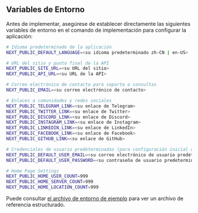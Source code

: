 ## Variables de Entorno

Antes de implementar, asegúrese de establecer directamente las siguientes variables de entorno en el comando de implementación para configurar la aplicación:

```bash
# Idioma predeterminado de la aplicación
NEXT_PUBLIC_DEFAULT_LANGUAGE=<su idioma predeterminado zh-CN | en-US>

# URL del sitio y punto final de la API
NEXT_PUBLIC_SITE_URL=<su URL del sitio>
NEXT_PUBLIC_API_URL=<su URL de la API>

# Correo electrónico de contacto para soporte o consultas
NEXT_PUBLIC_EMAIL=<su correo electrónico de contacto>

# Enlaces a comunidades y redes sociales
NEXT_PUBLIC_TELEGRAM_LINK=<su enlace de Telegram>
NEXT_PUBLIC_TWITTER_LINK=<su enlace de Twitter>
NEXT_PUBLIC_DISCORD_LINK=<su enlace de Discord>
NEXT_PUBLIC_INSTAGRAM_LINK=<su enlace de Instagram>
NEXT_PUBLIC_LINKEDIN_LINK=<su enlace de LinkedIn>
NEXT_PUBLIC_FACEBOOK_LINK=<su enlace de Facebook>
NEXT_PUBLIC_GITHUB_LINK=<su enlace de GitHub>

# Credenciales de usuario predeterminadas (para configuración inicial o propósitos de prueba)
NEXT_PUBLIC_DEFAULT_USER_EMAIL=<su correo electrónico de usuario predeterminado>
NEXT_PUBLIC_DEFAULT_USER_PASSWORD=<su contraseña de usuario predeterminada>

# Home Page Settings
NEXT_PUBLIC_HOME_USER_COUNT=999
NEXT_PUBLIC_HOME_SERVER_COUNT=999
NEXT_PUBLIC_HOME_LOCATION_COUNT=999
```

Puede consultar [el archivo de entorno de ejemplo](https://github.com/perfect-panel/ppanel-web/blob/main/apps/user/.env.template) para ver un archivo de referencia estructurado.



<Giscus />
